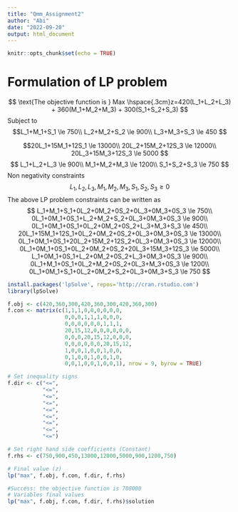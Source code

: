 ---
title: "Qmm_Assignment2"
author: "Abi"
date: "2022-09-20"
output: html_document
---

```{r setup, include=FALSE}
knitr::opts_chunk$set(echo = TRUE)
```

# Formulation of LP problem
$$
\text{The objective function is }  Max \hspace{.3cm}z=420(L_1+L_2+L_3) + 360(M_1+M_2+M_3) + 300(S_1+S_2+S_3)
$$
Subject to
$$L_1+M_1+S_1 \le 750\\
L_2+M_2+S_2 \le 900\\
L_3+M_3+S_3 \le 450
$$

$$20L_1+15M_1+12S_1 \le 13000\\
20L_2+15M_2+12S_3 \le 12000\\
20L_3+15M_3+12S_3 \le 5000
$$
$$
L_1+L_2+L_3 \le 900\\
M_1+M_2+M_3 \le 1200\\
S_1+S_2+S_3 \le 750
$$
Non negativity constraints
$$
L_1,L_2,L_3,M_1,M_2,M_3,S_1,S_2,S_3 \ge 0
$$
The above LP problem constraints can be written as 
$$
L_1+M_1+S_1+0L_2+0M_2+0S_2+0L_3+0M_3+0S_3 \le 750\\
0L_1+0M_1+0S_1+L_2+M_2+S_2+0L_3+0M_3+0S_3 \le 900\\
0L_1+0M_1+0S_1+0L_2+0M_2+0S_2+L_3+M_3+S_3 \le 450\\
20L_1+15M_1+12S_1+0L_2+0M_2+0S_2+0L_3+0M_3+0S_3 \le 13000\\
0L_1+0M_1+0S_1+20L_2+15M_2+12S_2+0L_3+0M_3+0S_3 \le 12000\\
0L_1+0M_1+0S_1+0L_2+0M_2+0S_2+20L_3+15M_3+12S_3 \le 5000\\
L_1+0M_1+0S_1+L_2+0M_2+0S_2+L_3+0M_3+0S_3 \le 900\\
0L_1+M_1+0S_1+0L_2+M_2+0S_2+0L_3+M_3+0S_3 \le 1200\\
0L_1+0M_1+S_1+0L_2+0M_2+S_2+0L_3+0M_3+S_3 \le 750
$$
```{r}
install.packages('lpSolve', repos='http://cran.rstudio.com')
library(lpSolve)
```

```{r}
f.obj <- c(420,360,300,420,360,300,420,360,300)
f.con <- matrix(c(1,1,1,0,0,0,0,0,0,
                  0,0,0,1,1,1,0,0,0,
                  0,0,0,0,0,0,1,1,1,
                  20,15,12,0,0,0,0,0,0,
                  0,0,0,20,15,12,0,0,0,
                  0,0,0,0,0,0,20,15,12,
                  1,0,0,1,0,0,1,0,0,
                  0,1,0,0,1,0,0,1,0,
                  0,0,1,0,0,1,0,0,1), nrow = 9, byrow = TRUE)

# Set inequality signs
f.dir <- c("<=",
           "<=",
           "<=",
           "<=",
           "<=",
           "<=",
           "<=",
           "<=",
           "<=") 

# Set right hand side coefficients (Constant)
f.rhs <- c(750,900,450,13000,12000,5000,900,1200,750)

# Final value (z)
lp("max", f.obj, f.con, f.dir, f.rhs)

#Success: the objective function is 708000
# Variables final values
lp("max", f.obj, f.con, f.dir, f.rhs)$solution

```

